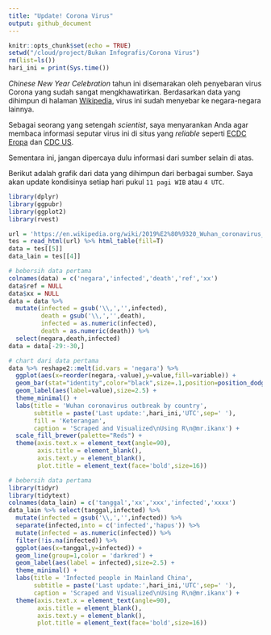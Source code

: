 ```yaml
---
title: "Update! Corona Virus"
output: github_document
---
```


```r
knitr::opts_chunk$set(echo = TRUE)
setwd("/cloud/project/Bukan Infografis/Corona Virus")
rm(list=ls())
hari_ini = print(Sys.time())
```

_Chinese New Year Celebration_ tahun ini disemarakan oleh penyebaran virus Corona yang sudah sangat mengkhawatirkan. Berdasarkan data yang dihimpun di halaman [Wikipedia](https://en.wikipedia.org/wiki/2019%E2%80%9320_Wuhan_coronavirus_outbreak), virus ini sudah menyebar ke negara-negara lainnya.

Sebagai seorang yang setengah _scientist_, saya menyarankan Anda agar membaca informasi seputar virus ini di situs yang _reliable_ seperti [ECDC Eropa](https://www.ecdc.europa.eu/en/novel-coronavirus-china) dan [CDC US](https://www.cdc.gov/coronavirus/index.html).

Sementara ini, jangan dipercaya dulu informasi dari sumber selain di atas.

Berikut adalah grafik dari data yang dihimpun dari berbagai sumber. Saya akan update kondisinya setiap hari pukul `11 pagi WIB` atau `4 UTC`.

```r
library(dplyr)
library(ggpubr)
library(ggplot2)
library(rvest)

url = 'https://en.wikipedia.org/wiki/2019%E2%80%9320_Wuhan_coronavirus_outbreak'
tes = read_html(url) %>% html_table(fill=T)
data = tes[[5]] 
data_lain = tes[[4]] 

# bebersih data pertama
colnames(data) = c('negara','infected','death','ref','xx')
data$ref = NULL
data$xx = NULL
data = data %>% 
  mutate(infected = gsub('\\,','',infected), 
         death = gsub('\\,','',death),
         infected = as.numeric(infected),
         death = as.numeric(death)) %>%
  select(negara,death,infected)
data = data[-29:-30,]

# chart dari data pertama
data %>% reshape2::melt(id.vars = 'negara') %>%
  ggplot(aes(x=reorder(negara,-value),y=value,fill=variable)) + 
  geom_bar(stat="identity",color="black",size=.1,position=position_dodge()) +
  geom_label(aes(label=value),size=2.5) +
  theme_minimal() +
  labs(title = 'Wuhan coronavirus outbreak by country',
       subtitle = paste('Last update:',hari_ini,'UTC',sep=' '),
       fill = 'Keterangan',
       caption = 'Scraped and Visualized\nUsing R\n@mr.ikanx') +
  scale_fill_brewer(palette="Reds") +
  theme(axis.text.x = element_text(angle=90),
        axis.title = element_blank(),
        axis.text.y = element_blank(),
        plot.title = element_text(face='bold',size=16))

# bebersih data pertama
library(tidyr)
library(tidytext)
colnames(data_lain) = c('tanggal','xx','xxx','infected','xxxx')
data_lain %>% select(tanggal,infected) %>%
  mutate(infected = gsub('\\,','',infected)) %>%
  separate(infected,into = c('infected','hapus')) %>%
  mutate(infected = as.numeric(infected)) %>%
  filter(!is.na(infected)) %>%
  ggplot(aes(x=tanggal,y=infected)) +
  geom_line(group=1,color = 'darkred') +
  geom_label(aes(label = infected),size=2.5) +
  theme_minimal() +
  labs(title = 'Infected people in Mainland China',
       subtitle = paste('Last update:',hari_ini,'UTC',sep=' '),
       caption = 'Scraped and Visualized\nUsing R\n@mr.ikanx') +
  theme(axis.text.x = element_text(angle=90),
        axis.title = element_blank(),
        axis.text.y = element_blank(),
        plot.title = element_text(face='bold',size=16))
```